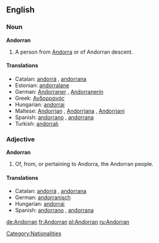{{see|andorran}}
==English==

===Noun===
'''Andorran'''

# A person from [[Andorra]] or of Andorran descent.

====Translations====
*Catalan: [[andorrà]] {{m}}, [[andorrana]] {{f}}
*Estonian: [[andorralane]]
*German: [[Andorraner]] {{m}}, [[Andorranerin]] {{f}}
*Greek: [[Ανδορρανός]]
*Hungarian: [[andorrai]]
*Maltese: [[Andorrjan]] {{m}}, [[Andorrjana]] {{f}}, [[Andorrjani]] {{p}}
*Spanish: [[andorrano]] {{m}}, [[andorrana]] {{f}}
*Turkish: [[andorralı]]

===Adjective===
'''Andorran'''

# Of, from, or pertaining to Andorra, the Andorran people.

====Translations====
*Catalan: [[andorrà]] {{m}}, [[andorrana]] {{f}}
*German: [[andorranisch]]
*Hungarian: [[andorrai]]
*Spanish: [[andorrano]] {{m}}, [[andorrana]] {{f}}

[[Category:Nationalities]]

[[de:Andorran]]
[[fr:Andorran]]
[[pl:Andorran]]
[[ru:Andorran]]